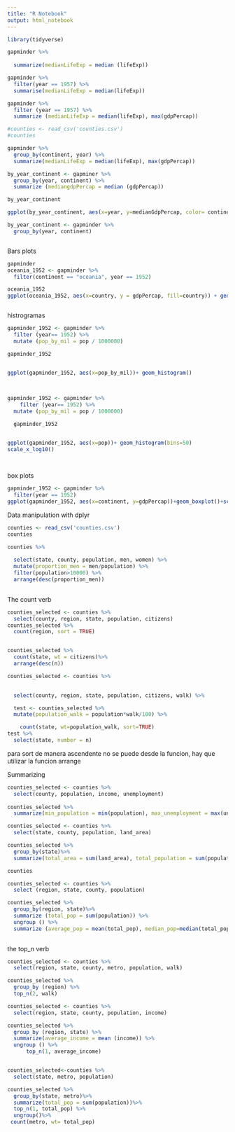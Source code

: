 ---
title: "R Notebook"
output: html_notebook
---
```{r}

library(tidyverse)

gapminder %>%
  
  summarize(medianLifeExp = median (lifeExp))

gapminder %>%
  filter(year == 1957) %>%
  summarise(medianLifeExp = median(lifeExp))

gapminder %>%
  filter (year == 1957) %>%
  summarize (medianLifeExp = median(lifeExp), max(gdpPercap))

#counties <- read_csv('counties.csv')
#counties

```



```{r}


gapminder %>%
  group_by(continent, year) %>%
  summarize(medianLifeExp = median(lifeExp), max(gdpPercap))
```
```{r}

by_year_continent <- gapminer %>%
  group_by(year, continent) %>%
  summarize (mediangdpPercap = median (gdpPercap))

by_year_continent

ggplot(by_year_continent, aes(x=year, y=medianGdpPercap, color= continent)) + geom_point()

```

```{r}
by_year_continent <- gapminder %>%
  group_by(year, continent)



```




Bars plots

```{r}
gapminder
oceania_1952 <- gapminder %>%
  filter(continent == "oceania", year == 1952)

oceania_1952
ggplot(oceania_1952, aes(x=country, y = gdpPercap, fill=country)) + geom_col()



```
histrogramas

```{r}

gapminder_1952 <- gapminder %>%
  filter (year== 1952) %>%
  mutate (pop_by_mil = pop / 1000000)

gapminder_1952


ggplot(gapminder_1952, aes(x=pop_by_mil))+ geom_histogram()
          
          
```

```{r}

gapminder_1952 <- gapminder %>%
    filter (year== 1952) %>%
  mutate (pop_by_mil = pop / 1000000)

  gapminder_1952


ggplot(gapminder_1952, aes(x=pop))+ geom_histogram(bins=50)
scale_x_log10()
          
          

```

box plots

```{r}


gapminder_1952 <- gapminder %>%
  filter(year == 1952)
ggplot(gapminder_1952, aes(x=continent, y=gdpPercap))+geom_boxplot()+scale_y_log10()
```



Data manipulation with dplyr

```{r}
counties <- read_csv('counties.csv')
counties
```

```{r}

counties %>%
  
  select(state, county, population, men, women) %>%
  mutate(proportion_men = men/population) %>%
  filter(population>10000) %>%
  arrange(desc(proportion_men))
 
```

The count verb
```{r}
counties_selected <- counties %>%
  select(county, region, state, population, citizens)
counties_selected %>%
  count(region, sort = TRUE)


counties_selected %>%
  count(state, wt = citizens)%>%
  arrange(desc(n))

counties_selected <- counties %>%

  
  select(county, region, state, population, citizens, walk) %>%

  test <- counties_selected %>%
  mutate(population_walk = population*walk/100) %>%

    count(state, wt=population_walk, sort=TRUE)
test %>%
  select(state, number = n)
```

para sort de manera ascendente no se puede desde la funcion, hay que utilizar la funcion arrange


Summarizing
```{r}

counties_selected <- counties %>%
  select(county, population, income, unemployment)
  
counties_selected %>%
  summarize(min_population = min(population), max_unemployment = max(unemployment), average_income = mean(income))

counties_selected <- counties %>%
  select(state, county, population, land_area)

counties_selected %>%
  group_by(state)%>%
  summarize(total_area = sum(land_area), total_population = sum(population))

counties

counties_selected <- counties %>%
  select (region, state, county, population)

counties_selected %>%
  group_by(region, state)%>%
  summarize (total_pop = sum(population)) %>%
  ungroup () %>%
  summarize (average_pop = mean(total_pop), median_pop=median(total_pop))
  

```

the top_n verb

```{r}
counties_selected <- counties %>%
  select(region, state, county, metro, population, walk)

counties_selected %>%
  group_by (region) %>%
  top_n(2, walk)

counties_selected <- counties %>%
  select(region, state, county, population, income)

counties_selected %>%
  group_by (region, state) %>%
  summarize(average_income = mean (income)) %>%
  ungroup () %>%
      top_n(1, average_income)



```

```{r}

counties_selected<-counties %>%
  select(state, metro, population)

counties_selected %>%
  group_by(state, metro)%>%
  summarize(total_pop = sum(population))%>%
  top_n(1, total_pop) %>%
  ungroup()%>%
 count(metro, wt= total_pop)

```

